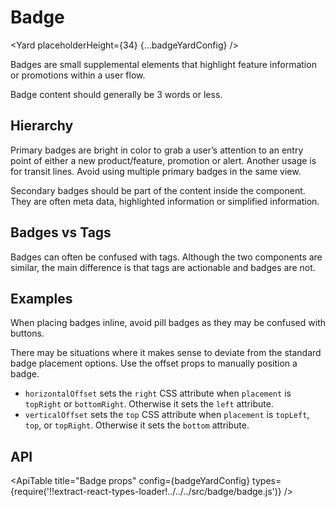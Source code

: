 <!--
Copyright (c) Uber Technologies, Inc.

This source code is licensed under the MIT license found in the
LICENSE file in the root directory of this source tree.
-->






# Badge

<Yard placeholderHeight={34} {...badgeYardConfig} />

Badges are small supplemental elements that highlight feature information or promotions within a user flow.

Badge content should generally be 3 words or less.

## Hierarchy

Primary badges are bright in color to grab a user’s attention to an entry point of either a new product/feature, promotion or alert. Another usage is for transit lines. Avoid using multiple primary badges in the same view.

Secondary badges should be part of the content inside the component. They are often meta data, highlighted information or simplified information.

## Badges vs Tags

Badges can often be confused with tags. Although the two components are similar, the main difference is that tags are actionable and badges are not.

## Examples

<Example title="Primary inline badge" path="badge/primary-inline.js">
  <PrimaryInline />
</Example>

When placing badges inline, avoid pill badges as they may be confused with buttons.

<Example title="Secondary inline badge" path="badge/secondary-inline.js">
  <SecondaryInline />
</Example>

<Example title="Offsets" path="badge/offset.js">
  <Offset />
</Example>

There may be situations where it makes sense to deviate from the standard badge placement options. Use the offset props to manually position a badge.

- `horizontalOffset` sets the `right` CSS attribute when `placement` is `topRight` or `bottomRight`. Otherwise it sets the `left` attribute.
- `verticalOffset` sets the `top` CSS attribute when `placement` is `topLeft`, `top`, or `topRight`. Otherwise it sets the `bottom` attribute.

## API

<ApiTable
  title="Badge props"
  config={badgeYardConfig}
  types={require('!!extract-react-types-loader!../../../src/badge/badge.js')}
/>

<Exports component={BadgeExports} title="Badge exports" path="baseui/badge" />

